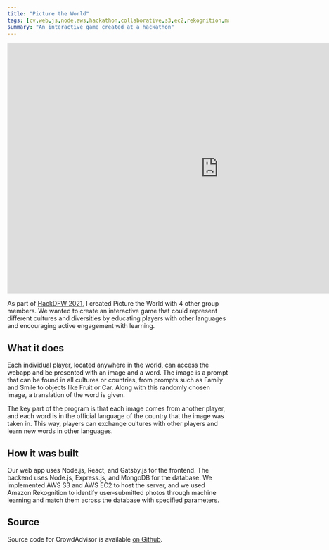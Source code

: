 ```yaml
---
title: "Picture the World"
tags: [cv,web,js,node,aws,hackathon,collaborative,s3,ec2,rekognition,mongodb,gatsby,react]
summary: "An interactive game created at a hackathon"
---
```


<iframe src="https://docs.google.com/presentation/d/e/2PACX-1vQoHjw1TBWKRIUTZ3j6zYwLd6TuOepXr77DdB1_csz-qmNLTWlnD4T1JiPhqnNgTb-YEbsmPNdR54hh/embed?start=false&loop=false&delayms=5000" frameborder="0" width="960" height="569" allowFullScreen={true} mozallowFullScreen={true} webkitallowFullScreen={true}></iframe>

As part of [HackDFW 2021](https://devpost.com/software/picture-the-world), I created Picture the World with 4 other group members. We wanted to create an interactive game that could represent different cultures and diversities by educating players with other languages and encouraging active engagement with learning.

## What it does
Each individual player, located anywhere in the world, can access the webapp and be presented with an image and a word. The image is a prompt that can be found in all cultures or countries, from prompts such as Family and Smile to objects like Fruit or Car. Along with this randomly chosen image, a translation of the word is given.  

The key part of the program is that each image comes from another player, and each word is in the official language of the country that the image was taken in. This way, players can exchange cultures with other players and learn new words in other languages.

## How it was built
Our web app uses Node.js, React, and Gatsby.js for the frontend. The backend uses Node.js, Express.js, and MongoDB for the database. We implemented AWS S3 and AWS EC2 to host the server, and we used Amazon Rekognition to identify user-submitted photos through machine learning and match them across the database with specified parameters.

## Source
Source code for CrowdAdvisor is available [on Github](https://github.com/kerbstomps/hackdfw-2021).
